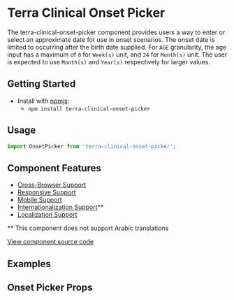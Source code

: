 


<Badge />

# Terra Clinical Onset Picker

The terra-clinical-onset-picker component provides users a way to enter or select an approximate date for use in onset scenarios. The onset date is limited to occurring after the birth date supplied. For `AGE` granularity, the age input has a maximum of `8` for `Week(s)` unit, and `24` for `Month(s)` unit. The user is expected to use `Month(s)` and `Year(s)` respectively for larger values.

## Getting Started

- Install with [npmjs](https://www.npmjs.com):
  - `npm install terra-clinical-onset-picker`

## Usage
```jsx
import OnsetPicker from 'terra-clinical-onset-picker';
```

## Component Features
* [Cross-Browser Support](https://engineering.cerner.com/terra-ui/contributing/terra-ui/component-standards#cross-browser-support)
* [Responsive Support](https://engineering.cerner.com/terra-ui/contributing/terra-ui/component-standards#responsive-support)
* [Mobile Support](https://engineering.cerner.com/terra-ui/contributing/terra-ui/component-standards#mobile-support)
* [Internationalization Support](https://engineering.cerner.com/terra-ui/contributing/terra-ui/component-standards#internationalization-i18n-support)**
* [Localization Support](https://engineering.cerner.com/terra-ui/contributing/terra-ui/component-standards#ltr--rtl-support)

** This component does not support Arabic translations

[View component source code](https://github.com/cerner/terra-clinical/tree/master/packages/terra-clinical-onset-picker)

## Examples
<DefaultOnset title="Default with initialization" />
<HandledOnset title="Onset picker with supplied data and handlers" />
<OnsetWithHiddenLegend title="Onset picker with Hidden legend" />

## Onset Picker Props
<OnsetPickerPropsTable />
